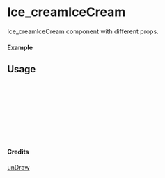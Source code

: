 
<Meta of={Ice_creamIceCream} title="unDraw/Ice_creamIceCream" />

# Ice_creamIceCream

Ice_creamIceCream component with different props.

#### Example

<Canvas of={Ice_creamIceCream.Primary} />

## Usage

```ts
import { Ice_creamIceCream } from "yadl-ui";

const Example = () => {
  return (
      <Ice_creamIceCream />
  );
};

export default Example;
```

#### Credits
[unDraw](https://undraw.co/illustrations)
